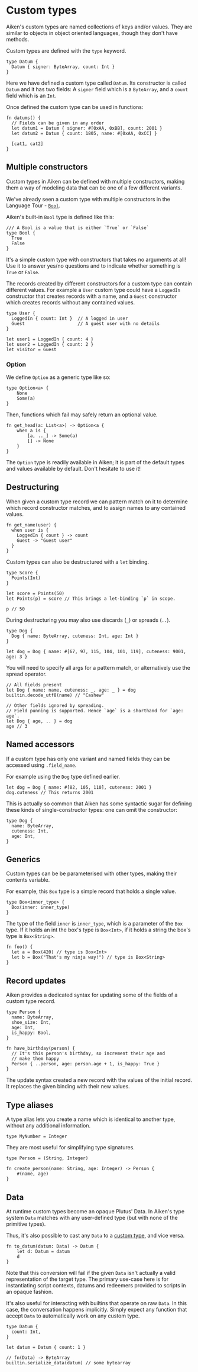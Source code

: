 # Custom types

Aiken's custom types are named collections of keys and/or values. They are
similar to objects in object oriented languages, though they don't have
methods.

Custom types are defined with the `type` keyword.

```aiken
type Datum {
  Datum { signer: ByteArray, count: Int }
}
```

Here we have defined a custom type called `Datum`. Its constructor is called
`Datum` and it has two fields: A `signer` field which is a `ByteArray`, and a
`count` field which is an `Int`.

Once defined the custom type can be used in functions:

```aiken
fn datums() {
  // Fields can be given in any order
  let datum1 = Datum { signer: #[0xAA, 0xBB], count: 2001 }
  let datum2 = Datum { count: 1805, name: #[0xAA, 0xCC] }

  [cat1, cat2]
}
```

## Multiple constructors

Custom types in Aiken can be defined with multiple constructors, making them a
way of modeling data that can be one of a few different variants.

We've already seen a custom type with multiple constructors in the Language
Tour - [`Bool`](./primitive-types.md#bool).

Aiken's built-in `Bool` type is defined like this:

```aiken
/// A Bool is a value that is either `True` or `False`
type Bool {
  True
  False
}
```

It's a simple custom type with constructors that takes no arguments at all!
Use it to answer yes/no questions and to indicate whether something is `True`
or `False`.

The records created by different constructors for a custom type can contain
different values. For example a `User` custom type could have a `LoggedIn`
constructor that creates records with a name, and a `Guest` constructor which
creates records without any contained values.

```aiken
type User {
  LoggedIn { count: Int }  // A logged in user
  Guest                    // A guest user with no details
}
```

```aiken
let user1 = LoggedIn { count: 4 }
let user2 = LoggedIn { count: 2 }
let visitor = Guest
```

### Option

We define `Option` as a generic type like so:

```ak
type Option<a> {
    None
    Some(a)
}
```

Then, functions which fail may safely return an optional value.

```ak
fn get_head(a: List<a>) -> Option<a {
    when a is {
        [a, .._] -> Some(a)
        [] -> None
    }
}
```

The `Option` type is readily available in Aiken; it is part of the default types and values available by default. Don't hesitate to use it!

## Destructuring

When given a custom type record we can pattern match on it to determine which
record constructor matches, and to assign names to any contained values.

```aiken
fn get_name(user) {
  when user is {
    LoggedIn { count } -> count
    Guest -> "Guest user"
  }
}
```

Custom types can also be destructured with a `let` binding.

```aiken
type Score {
  Points(Int)
}

let score = Points(50)
let Points(p) = score // This brings a let-binding `p` in scope.

p // 50
```

During destructuring you may also use discards (`_`) or spreads (`..`).

```aiken
type Dog {
  Dog { name: ByteArray, cuteness: Int, age: Int }
}

let dog = Dog { name: #[67, 97, 115, 104, 101, 119], cuteness: 9001, age: 3 }
```

You will need to specify all args for a pattern match, or alternatively use the
spread operator.

```aiken
// All fields present
let Dog { name: name, cuteness: _, age: _ } = dog
builtin.decode_utf8(name) // "Cashew"

// Other fields ignored by spreading.
// Field punning is supported. Hence `age` is a shorthand for `age: age`.
let Dog { age, .. } = dog
age // 3
```

## Named accessors

If a custom type has only one variant and named fields they can be accessed
using `.field_name`.

For example using the `Dog` type defined earlier.

```aiken
let dog = Dog { name: #[82, 105, 110], cuteness: 2001 }
dog.cuteness // This returns 2001
```

This is actually so common that Aiken has some syntactic sugar for defining these
kinds of single-constructor types: one can omit the constructor:

```aiken
type Dog {
  name: ByteArray,
  cuteness: Int,
  age: Int,
}
```

## Generics

Custom types can be be parameterised with other types, making their contents
variable.

For example, this `Box` type is a simple record that holds a single value.

```aiken
type Box<inner_type> {
  Box(inner: inner_type)
}
```

The type of the field `inner` is `inner_type`, which is a parameter of the `Box`
type. If it holds an int the box's type is `Box<Int>`, if it holds a string the
box's type is `Box<String>`.

```aiken
fn foo() {
  let a = Box(420) // type is Box<Int>
  let b = Box("That's my ninja way!") // type is Box<String>
}
```

## Record updates

Aiken provides a dedicated syntax for updating some of the fields of a custom
type record.

```aiken
type Person {
  name: ByteArray,
  shoe_size: Int,
  age: Int,
  is_happy: Bool,
}

fn have_birthday(person) {
  // It's this person's birthday, so increment their age and
  // make them happy
  Person { ..person, age: person.age + 1, is_happy: True }
}
```

The update syntax created a new record with the values of the initial record.
It replaces the given binding with their new values.

## Type aliases

A type alias lets you create a name which is identical to
another type, without any additional information.

```aiken
type MyNumber = Integer
```

They are most useful for simplifying type signatures.

```aiken
type Person = (String, Integer)

fn create_person(name: String, age: Integer) -> Person {
    #(name, age)
}
```

## Data

At runtime custom types become an opaque Plutus' Data. In Aiken's type system
`Data` matches with any user-defined type (but with none of the primitive
types).

Thus, it's also possible to cast any `Data` to a [custom
type](./custom-types.md), and vice versa.

```aiken
fn to_datum(datum: Data) -> Datum {
    let d: Datum = datum
    d
}
```

Note that this conversion will fail if the given `Data` isn't actually a valid
representation of the target type. The primary use-case here is for
instantiating script contexts, datums and redeemers provided to scripts in an
opaque fashion.

It's also useful for interacting with builtins that operate on raw `Data`. In
this case, the conversation happens implicitly. Simply expect any function that
accept `Data` to automatically work on any custom type.

```aiken
type Datum {
  count: Int,
}

let datum = Datum { count: 1 }

// fn(Data) -> ByteArray
builtin.serialize_data(datum) // some bytearray
```
